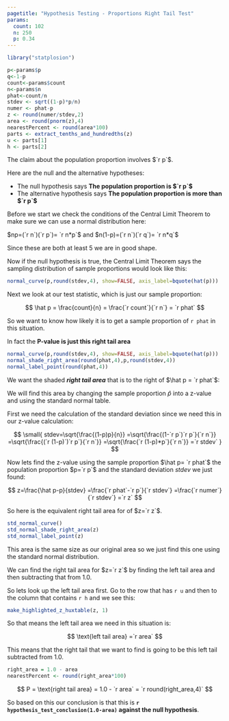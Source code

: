 ```yaml
---
pagetitle: "Hypothesis Testing - Proportions Right Tail Test"
params:
  count: 102
  n: 250 
  p: 0.34
---
```


```r
library("statplosion")
```

```r
p<-params$p
q<-1-p
count<-params$count
n<-params$n 
phat<-count/n
stdev <- sqrt((1-p)*p/n)
numer <- phat-p
z <- round(numer/stdev,2)
area <- round(pnorm(z),4)
nearestPercent <- round(area*100)
parts <- extract_tenths_and_hundredths(z)
u <- parts[1]
h <- parts[2]
```

The claim about the population proportion involves $`r p`$.

Here are the null and the alternative hypotheses:

\begin{align}
H_0:p &= `r p` \\
H_a:p &> `r p` 
\end{align}

- The null hypothesis says **The population proportion is $`r p`$**
- The alternative hypothesis says **The population proportion is more than 
$`r p`$**

Before we start we check the conditions of the Central Limit Theorem to make sure we can use a normal distribution here:

$np=(`r n`)(`r p`)= `r n*p`$ and $n(1-p)=(`r n`)(`r q`)= `r n*q`$

Since these are both at least $5$ we are in good shape.

Now if the null hypothesis is true, the Central Limit Theorem says the sampling distribution of sample proportions would look like this:

```r
normal_curve(p,round(stdev,4), show=FALSE, axis_label=bquote(hat(p)))
```

Next we look at our test statistic, which is just our sample proportion:

$$
\hat p = \frac{count}{n} = \frac{`r count`}{`r n`} = `r phat` 
$$

So we want to know how likely it is to get a sample proportion of `r phat` in this situation.  
    
In fact the **P-value is just this right tail area**

```r
normal_curve(p,round(stdev,4), show=FALSE, axis_label=bquote(hat(p)))
normal_shade_right_area(round(phat,4),p,round(stdev,4))
normal_label_point(round(phat,4))
```

We want the shaded **_right tail area_** that is to the right of $\hat p = `r phat`$:

We will find this area by changing the sample proportion $\hat p$ into a z-value and using the standard normal table. 

First we need the calculation of the standard deviation since we need this in our z-value calculation:

$$
\small{
stdev=\sqrt{\frac{(1-p)p}{n}} 
 =\sqrt{\frac{(1-`r p`)`r p`}{`r n`}}
 =\sqrt{\frac{(`r (1-p)`)`r p`}{`r n`}}
 =\sqrt{\frac{`r (1-p)*p`}{`r n`}}
 =`r stdev` 
 }
$$

Now lets find the z-value using the sample proportion $\hat p= `r phat`$ the population proportion $p=`r p`$ and the standard deviation $stdev$ we just found:

$$
z=\frac{\hat p-p}{stdev}
 =\frac{`r phat`-`r p`}{`r stdev`}
 =\frac{`r numer`}{`r stdev`}
 =`r z` 
$$

So here is the equivalent right tail area for of $z=`r z`$. 

```r
std_normal_curve()
std_normal_shade_right_area(z)
std_normal_label_point(z)
```

This area is the same size as our original area so we just find this one using the standard normal distribution.

We can find the right tail area for $z=`r z`$ by finding the left tail area and then subtracting that from 1.0.   
    
So lets look up the left tail area first. Go to the row that has `r u` and then to the column that contains `r h` and we see this: 

```r
make_highlighted_z_huxtable(z, 1)
```

So that means the left tail area we need in this situation is:

$$
\text{left tail area} =`r area` 
$$

This means that the right tail that we want to find is going to be this left tail subtracted from 1.0. 

```r
right_area = 1.0 - area
nearestPercent <- round(right_area*100)
```

$$
P = \text{right tail area} = 1.0 - `r area` = `r round(right_area,4)` 
$$


So based on this our conclusion is that this is **`r hypothesis_test_conclusion(1.0-area)` against the null hypothesis**.    


